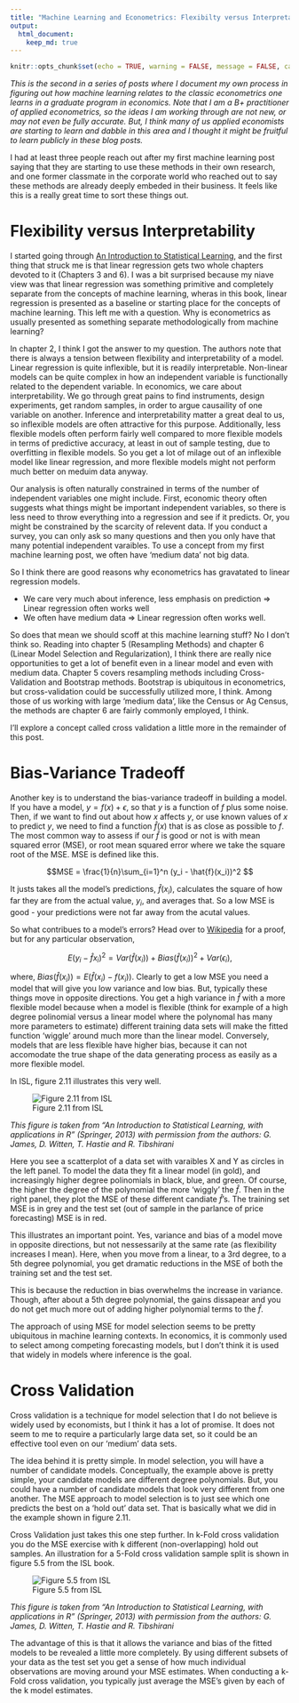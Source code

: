 ```yaml
---
title: "Machine Learning and Econometrics: Flexibilty versus Interpretability"
output:
  html_document:
    keep_md: true
---
```



```r
knitr::opts_chunk$set(echo = TRUE, warning = FALSE, message = FALSE, cache = TRUE)

```

*This is the second in a series of posts where I document my own process in figuring out how machine learning relates to the classic econometrics one learns in a graduate program in economics. Note that I am a B+ practitioner of applied econometrics, so the ideas I am working through are not new, or may not even be fully accurate. But, I think many of us applied economists are starting to learn and dabble in this area and I thought it might be fruitful to learn publicly in these blog posts.* 

I had at least three people reach out after my first machine learning post saying that they are starting to use these methods in their own research, and one former classmate in the corporate world who reached out to say these methods are already deeply embeded in their business. It feels like this is a really great time to sort these things out. 

# Flexibility versus Interpretability

I started going through [An Introduction to Statistical Learning](http://www-bcf.usc.edu/~gareth/ISL/index.html), and the first thing that struck me is that linear regression gets two whole chapters devoted to it (Chapters 3 and 6). I was a bit surprised because my niave view was that linear regression was something primitive and completely separate from the concepts of machine learning, wheras in this book, linear regression is presented as a baseline or starting place for the concepts of machine learning. This left me with a question. Why is econometrics as usually presented as something separate methodologically from machine learning? 

In chapter 2, I think I got the answer to my question. The authors note that there is always a tension between flexibility and interpretability of a model. Linear regression is quite inflexible, but it is readily interpretable. Non-linear models can be quite complex in how an independent variable is functionally related to the dependent variable. In economics, we care about interpretability. We go through great pains to find instruments, design experiments, get random samples, in order to argue causaility of one variable on another. Inference and interpretability matter a great deal to us, so inflexible models are often attractive for this purpose. Additionally, less flexible models often perform fairly well compared to more flexible models in terms of predictive accuracy, at least in out of sample testing, due to overfitting in flexible models. So you get a lot of milage out of an inflexible model like linear regression, and more flexible models might not perform much better on meduim data anyway. 

Our analysis is often naturally constrained in terms of the number of independent variables one might include. First, economic theory often suggests what things might be important independent variables, so there is less need to throw everything into a regression and see if it predicts. Or, you might be constrained by the scarcity of relevent data. If you conduct a survey, you can only ask so many questions and then you only have that many potential independent varaibles. To use a concept from my first machine learning post, we often have 'medium data' not big data. 

So I think there are good reasons why econometrics has gravatated to linear regression models.

+ We care very much about inference, less emphasis on prediction $\Rightarrow$ Linear regression often works well
+ We often have medium data $\Rightarrow$ Linear regression often works well. 

So does that mean we should scoff at this machine learning stuff? No I don't think so. Reading into chapter 5 (Resampling Methods) and chapter 6 (Linear Model Selection and Regularization), I think there are really nice opportunities to get a lot of benefit even in a linear model and even with medium data. Chapter 5 covers resampling methods including Cross-Validation and Bootstrap methods. Bootstrap is ubiquitous in econometrics, but cross-validation could be successfully utilized more, I think. Among those of us working with large 'medium data', like the Census or Ag Census, the methods are chapter 6 are fairly commonly employed, I think. 

I'll explore a concept called cross validation a little more in the remainder of this post. 


# Bias-Variance Tradeoff

Another key is to understand the bias-variance tradeoff in building a model. If you have a model, $y = f(x) + \epsilon$, so that $y$ is a function of $f$ plus some noise. Then, if we want to find out about how $x$ affects $y$, or use known values of $x$ to predict $y$, we need to find a function $\hat{f}(x)$ that is as close as possible to $f$. The most common way to assess if our $\hat{f}$ is good or not is with mean squared error (MSE), or root mean squared error where we take the square root of the MSE. MSE is defined like this. 

$$MSE = \frac{1}{n}\sum_{i=1}^n (y_i - \hat{f}(x_i))^2 $$

It justs takes all the model's predictions, $\hat{f}(x_i)$, calculates the square of how far they are from the actual value, $y_i$, and averages that. So a low MSE is good - your predictions were not far away from the acutal values. 

So what contribues to a model's errors? Head over to [Wikipedia](https://en.wikipedia.org/wiki/Bias%E2%80%93variance_tradeoff) for a proof, but for any particular observation, 

$$E(y_i - \hat{f}x_i)^2 = Var(\hat{f}(x_i)) + Bias(\hat{f}(x_i))^2 + Var(\epsilon_i),$$

where, $Bias(\hat{f}(x_i)) = E(\hat{f}(x_i) - f(x_i))$. Clearly to get a low MSE you need a model that will give you low variance and low bias. But, typically these things move in opposite directions. You get a high variance in $\hat{f}$ with a more flexible model because when a model is flexible (think for example of a high degree polinomial versus a linear model where the polynomal has many more parameters to estimate) different training data sets will make the fitted function 'wiggle' around much more than the linear model. Conversely, models that are less flexible have higher bias, because it can not accomodate the true shape of the data generating process as easily as a more flexible model. 

In ISL, figure 2.11 illustrates this very well. 


![Figure 2.11 from ISL](images\2.11-ISL.jpg)

*This figure is taken from "An Introduction to Statistical Learning, with applications in R"  (Springer, 2013) with permission from the authors: G. James, D. Witten,  T. Hastie and R. Tibshirani*

Here you see a scatterplot of a data set with varaibles X and Y as circles in the left panel. To model the data they fit a linear model (in gold), and increasingly higher degree polinomials in black, blue, and green. Of course, the higher the degree of the polynomial the more 'wiggly' the $\hat{f}$. Then in the right panel, they plot the MSE of these different candiate $\hat{f}$'s. The training set MSE is in grey and the test set (out of sample in the parlance of price forecasting) MSE is in red. 

This illustrates an important point. Yes, variance and bias of a model move in opposite directions, but not nessessarily at the same rate (as flexibility increases I mean). Here, when you move from a linear, to a 3rd degree, to a 5th degree polynomial, you get dramatic reductions in the MSE of both the training set and the test set. 

This is because the reduction in bias overwhelms the increase in variance. Though, after about a 5th degree polynomial, the gains dissapear and you do not get much more out of adding higher polynomial terms to the $\hat{f}$. 

The approach of using MSE for model selection seems to be pretty ubiquitous in machine learning contexts. In economics, it is commonly used to select among competing forecasting models, but I don't think it is used that widely in models where inference is the goal. 


# Cross Validation

Cross validation is a technique for model selection that I do not believe is widely used by economists, but I think it has a lot of promise. It does not seem to me to require a particularly large data set, so it could be an effective tool even on our 'medium' data sets. 

The idea behind it is pretty simple. In model selection, you will have a number of candidate models. Conceptually, the example above is pretty simple, your candidate models are different degree polynomials. But, you could have a number of candidate models that look very different from one another. The MSE approach to model selection is to just see which one predicts the best on a 'hold out' data set. That is basically what we did in the example shown in figure 2.11. 

Cross Validation just takes this one step further. In k-Fold cross validation you do the MSE exercise with k different (non-overlapping) hold out samples. An illustration for a 5-Fold cross validation sample split is shown in figure 5.5 from the ISL book. 

![Figure 5.5 from ISL](images\5.5-ISLR.jpg) 


*This figure is taken from "An Introduction to Statistical Learning, with applications in R"  (Springer, 2013) with permission from the authors: G. James, D. Witten,  T. Hastie and R. Tibshirani*


The advantage of this is that it allows the variance and bias of the fitted models to be revealed a little more completely. By using different subsets of your data as the test set you get a sense of how much individual observations are moving around your MSE estimates. When conducting a k-Fold cross validation, you typically just average the MSE's given by each of the k model estimates. 
